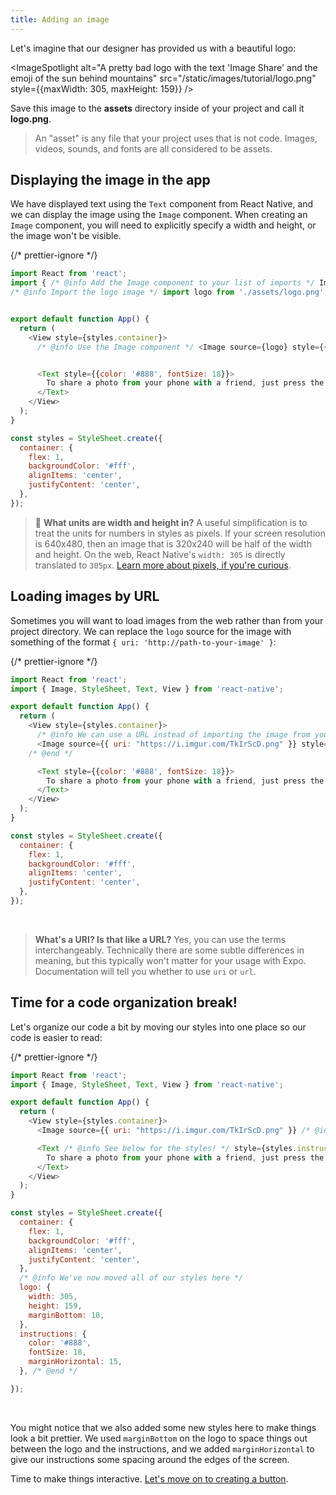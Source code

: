 ```yaml
---
title: Adding an image
---
```



Let's imagine that our designer has provided us with a beautiful logo:

<ImageSpotlight alt="A pretty bad logo with the text 'Image Share' and the emoji of the sun behind mountains" src="/static/images/tutorial/logo.png" style={{maxWidth: 305, maxHeight: 159}} />

Save this image to the **assets** directory inside of your project and call it **logo.png**.

> An "asset" is any file that your project uses that is not code. Images, videos, sounds, and fonts are all considered to be assets.

## Displaying the image in the app

We have displayed text using the `Text` component from React Native, and we can display the image using the `Image` component. When creating an `Image` component, you will need to explicitly specify a width and height, or the image won't be visible.

{/* prettier-ignore */}
```js
import React from 'react';
import { /* @info Add the Image component to your list of imports */ Image, /* @end */ StyleSheet, Text, View } from 'react-native';
/* @info Import the logo image */ import logo from './assets/logo.png'; /* @end */


export default function App() {
  return (
    <View style={styles.container}>
      /* @info Use the Image component */ <Image source={logo} style={{ width: 305, height: 159 }} /> /* @end */


      <Text style={{color: '#888', fontSize: 18}}> 
        To share a photo from your phone with a friend, just press the button below!
      </Text>
    </View>
  );
}

const styles = StyleSheet.create({
  container: {
    flex: 1,
    backgroundColor: '#fff',
    alignItems: 'center',
    justifyContent: 'center',
  },
});
```

> 📏 **What units are width and height in?** A useful simplification is to treat the units for numbers in styles as pixels. If your screen resolution is 640x480, then an image that is 320x240 will be half of the width and height. On the web, React Native's `width: 305` is directly translated to `305px`. [Learn more about pixels, if you're curious](https://medium.com/@pnowelldesign/pixel-density-demystified-a4db63ba2922).

## Loading images by URL

Sometimes you will want to load images from the web rather than from your project directory. We can replace the `logo` source for the image with something of the format `{ uri: 'http://path-to-your-image' }`:

<SnackInline>

{/* prettier-ignore */}
```js
import React from 'react';
import { Image, StyleSheet, Text, View } from 'react-native';

export default function App() {
  return (
    <View style={styles.container}>
      /* @info We can use a URL instead of importing the image from your local assets */
      <Image source={{ uri: "https://i.imgur.com/TkIrScD.png" }} style={{ width: 305, height: 159 }} />
    /* @end */

      <Text style={{color: '#888', fontSize: 18}}> 
        To share a photo from your phone with a friend, just press the button below!
      </Text>
    </View>
  );
}

const styles = StyleSheet.create({
  container: {
    flex: 1,
    backgroundColor: '#fff',
    alignItems: 'center',
    justifyContent: 'center',
  },
});
```

</SnackInline>

<br />

> **What's a URI? Is that like a URL?** Yes, you can use the terms interchangeably. Technically there are some subtle differences in meaning, but this typically won't matter for your usage with Expo. Documentation will tell you whether to use `uri` or `url`.

## Time for a code organization break!

Let's organize our code a bit by moving our styles into one place so our code is easier to read:

<SnackInline>

{/* prettier-ignore */}
```js
import React from 'react';
import { Image, StyleSheet, Text, View } from 'react-native';

export default function App() {
  return (
    <View style={styles.container}>
      <Image source={{ uri: "https://i.imgur.com/TkIrScD.png" }} /* @info See below for the styles! */ style={styles.logo} /* @end *//>

      <Text /* @info See below for the styles! */ style={styles.instructions} /* @end */>
        To share a photo from your phone with a friend, just press the button below!
      </Text>
    </View>
  );
}

const styles = StyleSheet.create({
  container: {
    flex: 1,
    backgroundColor: '#fff',
    alignItems: 'center',
    justifyContent: 'center',
  },
  /* @info We've now moved all of our styles here */
  logo: {
    width: 305,
    height: 159,
    marginBottom: 10,
  },
  instructions: {
    color: '#888',
    fontSize: 18,
    marginHorizontal: 15,
  }, /* @end */

});
```

</SnackInline>

<br/>

You might notice that we also added some new styles here to make things look a bit prettier. We used `marginBottom` on the logo to space things out between the logo and the instructions, and we added `marginHorizontal` to give our instructions some spacing around the edges of the screen.

Time to make things interactive. [Let's move on to creating a button](/tutorial/button).

